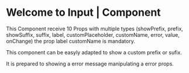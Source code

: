 # Welcome to Input | Component

This Component receive 10 Props with multiple types (showPrefix, prefix, showSuffix, suffix, label,
customPlaceholder, customName, error, value, onChange) the prop label customName is mandatory.

This component can be easyly adapted to show a custom prefix or sufix.

It is prepared to showing a error message manipulating a error props.
